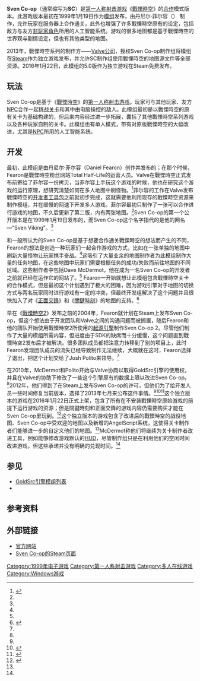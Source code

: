 {{Copyedit translation}}
{{About|同样可简称为SC的戰慄時空模组|其他用法|SC}}
{{NoteTA
| G1 = Games
| G2 = HalfLife
}}
{{Infobox video game
| title = Sven Co-op
| developer = Sven Co-op Team
| publisher = Sven Co-op Team
| engine = [[GoldSrc|GoldSrc]]
| platforms = [[Microsoft_Windows|Microsoft Windows]]
| released = 1999年1月19日（模组版）<br>2016年1月22日（独立版）
| genre = [[第一人称射击游戏|第一人称射击]]
| modes = [[單人電子遊戲|单人游戏]], [[多人电子游戏|多人游戏]]
|image=Sven Co-op logo.png|caption=}}

'''Sven Co-op'''（通常缩写为'''SC'''）是[[第一人称射击游戏|第一人称射击游戏]]《[[半条命_(游戏)|戰慄時空]]》的[[合作游戏模式|合作]]模式版本。此游戏版本最初在1999年1月19日作为[[遊戲模組|模组]]发布，由丹尼尔·菲尔容（{{lang|en|Daniel Fearon}}）<!-- 自己确认一下这个人名怎么翻译 -->制作，允许玩家在服务器上合作通关，此外也增强了许多戰慄時空原有的设定，包括敌方与友方[[非玩家角色|非玩家角色]]所用的人工智能系统。游戏的很多地图都是基于戰慄時空的世界观与剧情设定，但也有其他类型的地图。

2013年，戰慄時空系列的制作方——[[Valve_Corporation|Valve公司]]，授权Sven Co-op制作组将模组在[[Steam_(software)|Steam]]作为独立游戏发布，并允许SC制作组使用戰慄時空的地图源文件等全部资源。2016年1月22日，此模组的5.0版作为独立游戏在Steam免费发布。

== 玩法 ==

Sven Co-op是基于《[[半条命_(游戏)|戰慄時空]]》的[[第一人称射击游戏|第一人称射击游戏]]。玩家可与其他玩家、友方[[NPC|NPC]]合作一起挑战[[关卡|关卡]]和其中由电脑操控的敌人。此模组最初是以戰慄時空的原有关卡为基础构建的，但后来内容经过进一步拓展，囊括了其他戰慄時空系列游戏以及各种玩家自制的关卡。{{what|多个关卡给了设计师制作更长战役的可能。}}此模组也有单人模式，带有对原版戰慄時空的大幅改进，尤其是[[非玩家角色|NPC]]所用的人工智能系统。

== 开发 ==
最初，此模组是由丹尼尔·菲尔容（Daniel Fearon）创作并发布的；在那个时候，Fearon是戰慄時空粉丝网站Total Half-Life的运营人员。Valve在戰慄時空正式发布前寄给了菲尔容一份拷贝，当菲尔容上手玩这个游戏的时候，他也在研究这个游戏的运行原理，想研究清楚如何在多人地图中刷怪物。<Ref name="Kotaku">
{{cite web | url = http://kotaku.com/the-people-who-have-spent-17-years-perfecting-co-op-hal-1767029543 | title = The People Who Have Spent 17 Years Perfecting Co-op Half-Life | first = Rick | last = Lane | date = 2016-03-25 | accessdate = 2016-03-25 | work = [[Kotaku|Kotaku]] | archive-date = 2016-03-25 | archive-url = https://web.archive.org/web/20160325142715/http://kotaku.com/the-people-who-have-spent-17-years-perfecting-co-op-hal-1767029543 | dead-url = no }}
</ref>菲尔容的工作在Valve发布戰慄時空的[[软件开发工具包|开发者工具包]]之前就初步完成，这就需要他利用现存的戰慄時空资源来制作模组，并在缓慢的网速下开发多人游戏。菲尔容最初只制作了一张可以合作进行游戏的地图，不久后更新了第二版，内有两张地图。<Ref name="Kotaku"/>Sven Co-op的第一个公开版本是在1999年1月19日发布的，而Sven Co-op这个名字指代的是他的网名 —“Sven Viking”。<Ref name="Kotaku"/>

和一般所认为的Sven Co-op是基于想要合作通关戰慄時空的想法而产生的不同，Fearon的想法是创造一种玩家们一起合作游戏的方式，比如在一张单独的地图中刷新大量怪物让玩家携手奋战。<Ref name="Kotaku"/>这吸引了大量业余的地图制作者为此模组制作大量的任务地图，在这些地图中玩家们需要根据任务的成功/失败而前往地图的不同区域。这些制作者中包括Dave McDermot，他在成为一名Sven Co-op的开发者之前就已经在运作它的网站了。<Ref name="Kotaku"/> Fearon一开始就想让此模组包含戰慄時空关卡的合作模式，但是最初这个计划遇到了极大的困难，因为游戏引擎对于地图的切换方式与两名玩家同时进行游戏有一定的冲突，但最终开发组解决了这个问题并且很快加入了对《[[戰慄時空：正面交鋒|正面交鋒]]》和《[[戰慄時空：關鍵時刻|關鍵時刻]]》的地图的支持。<ref>{{cite web | url = http://www.shacknews.com/article/79977/sven-co-op-final-release-adds-blue-shift-campaign | title = Sven Co-op final release adds Blue Shift campaign, 'major announcement' teased | first = Alice | last = O'Connor | date = 2013-07-01 | accessdate = 2013-07-01 | publisher = [[Shacknews|Shacknews]] | archive-date = 2013-07-06 | archive-url = https://web.archive.org/web/20130706001746/http://www.shacknews.com/article/79977/sven-co-op-final-release-adds-blue-shift-campaign | dead-url = no }}</ref>

早在《[[半條命2|戰慄時空2]]》发布之前的2004年，Fearon就计划在Steam上发布Sven Co-op，但这个想法由于开发团队和Valve之间的沟通问题而被搁置，随后Fearon和他的团队开始使用戰慄時空2所使用的[[Source引擎|起源引擎]]制作Sven Co-op 2。尽管他们制作了大量的模组所需内容，但进度由于SDK的缺席而十分缓慢，这个问题直到戰慄時空2发布后才被解决。很多团队成员都把注意力转移到了别的项目上，此时Fearon发现团队成员的流失已经导致制作无法继续，大概就在这时，Fearon选择了退出，把这个计划交给了Josh Polito来领导。<Ref name="Kotaku"/>

在2010年，McDermot和Polito开始与Valve协商以取得GoldSrc引擎的使用权，并且在Valve的协助下修改了一些这个引擎原有的数据上限以改进Sven Co-op。<Ref name="Kotaku"/>2012年，他们得到了在Steam上发布Sven Co-op的许可，但他们为了给开发人员一些时间修复当前版本，选择了2013年七月来公布这件事情。<Ref name="Kotaku"/><ref>{{cite web | url = https://www.vg247.com/2013/07/17/half-life-co-op-mode-svenco-op-getting-full-steam-release-with-valves-blessing/ | title = Half-Life co-op mode ‘Sven Co-op’ getting free standalone Steam release | first = Dave | last = Cook | date = 2013-07-17 | accessdate = 2013-07-17 | publisher = [[VG247|VG247]] | archive-date = 2013-07-20 | archive-url = https://web.archive.org/web/20130720004858/http://www.vg247.com/2013/07/17/half-life-co-op-mode-svenco-op-getting-full-steam-release-with-valves-blessing/ | dead-url = no }}</ref><ref>{{cite web | url = http://kotaku.com/a-free-improved-co-op-version-of-half-life-where-do-i-811077767 | title = A Free, Improved Co-op Version of Half-Life? Where Do I Sign Up? | first = Andras | last = Neltz | date = 2013-07-17 | accessdate = 2013-07-17 | publisher = [[Kotaku|Kotaku]] | archive-date = 2013-07-20 | archive-url = https://web.archive.org/web/20130720030742/http://kotaku.com/a-free-improved-co-op-version-of-half-life-where-do-i-811077767 | dead-url = no }}</ref>这个独立版本的游戏在2016年1月22日正式上架，包含了所有在不安装戰慄時空原始游戏的前提下运行游戏的资源；但是關鍵時刻和正面交鋒的游戏内容仍需要购买才能在Sven Co-op里玩到。<Ref>
{{cite web | url = http://kotaku.com/co-op-half-life-comes-to-steam-on-friday-1753977336 | title = Co-op Half-Life Comes to Steam on Friday | first = András | last = Neltz | work = [[Kotaku|Kotaku]] | date = 2016-01-20 | accessdate = 2016-01-25 | archive-date = 2016-01-26 | archive-url = https://web.archive.org/web/20160126065510/http://kotaku.com/co-op-half-life-comes-to-steam-on-friday-1753977336 | dead-url = no }}
</ref>这个独立版本的游戏包含了改进后的戰慄時空的战役地图、Sven Co-op中受欢迎的地图以及新增的AngelScript系统，这使得关卡制作者们能够进一步的自定义他们的地图。<Ref name="Kotaku"/>McDermot称他们将继续为关卡制作者改进工具，例如能够修改游戏默认的[[平视显示器_(电子游戏)|HUD]]，尽管制作组只是在利用他们的空闲时间改进游戏，但这些承诺并没有明确的兑现时间。<Ref name="Kotaku"/>

== 参见 ==
*[[GoldSrc引擎模组列表|GoldSrc引擎模组列表]]
*{{link-en|原为模组的电子游戏列表|List of video games derived from modifications}}

== 参考资料 ==
{{Reflist}}

== 外部链接 ==

* [http://www.svencoop.com 官方网站]{{Wayback|url=http://www.svencoop.com/ |date=20200814031207 }}
* [http://store.steampowered.com/app/225840 Sven Co-op的Steam页面]{{Wayback|url=http://store.steampowered.com/app/225840 |date=20170822131655 }}

{{半条命}}

[[Category:1999年电子游戏|Category:1999年电子游戏]]
[[Category:第一人称射击游戏|Category:第一人称射击游戏]]
[[Category:多人在线游戏|Category:多人在线游戏]]
[[Category:Windows游戏|Category:Windows游戏]]